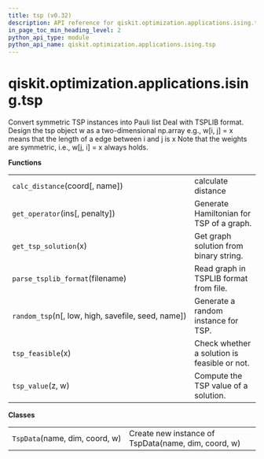 ```yaml
---
title: tsp (v0.32)
description: API reference for qiskit.optimization.applications.ising.tsp in qiskit v0.32
in_page_toc_min_heading_level: 2
python_api_type: module
python_api_name: qiskit.optimization.applications.ising.tsp
---
```


<span id="module-qiskit.optimization.applications.ising.tsp" />

<span id="qiskit-optimization-applications-ising-tsp" />

# qiskit.optimization.applications.ising.tsp

Convert symmetric TSP instances into Pauli list Deal with TSPLIB format. Design the tsp object w as a two-dimensional np.array e.g., w\[i, j] = x means that the length of a edge between i and j is x Note that the weights are symmetric, i.e., w\[j, i] = x always holds.

**Functions**

|                                                     |                                              |
| --------------------------------------------------- | -------------------------------------------- |
| `calc_distance`(coord\[, name])                     | calculate distance                           |
| `get_operator`(ins\[, penalty])                     | Generate Hamiltonian for TSP of a graph.     |
| `get_tsp_solution`(x)                               | Get graph solution from binary string.       |
| `parse_tsplib_format`(filename)                     | Read graph in TSPLIB format from file.       |
| `random_tsp`(n\[, low, high, savefile, seed, name]) | Generate a random instance for TSP.          |
| `tsp_feasible`(x)                                   | Check whether a solution is feasible or not. |
| `tsp_value`(z, w)                                   | Compute the TSP value of a solution.         |

**Classes**

|                                |                                                     |
| ------------------------------ | --------------------------------------------------- |
| `TspData`(name, dim, coord, w) | Create new instance of TspData(name, dim, coord, w) |

